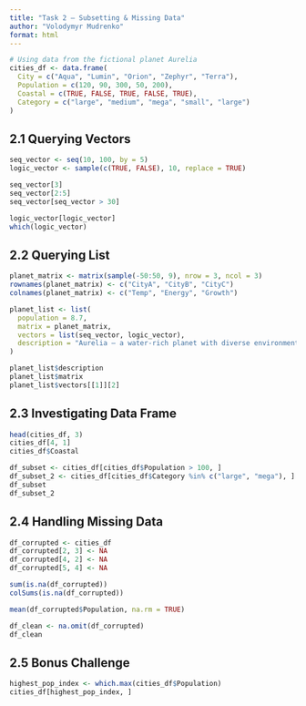 ---
title: "Task 2 – Subsetting & Missing Data"
author: "Volodymyr Mudrenko"
format: html
---

```{r}
# Using data from the fictional planet Aurelia
cities_df <- data.frame(
  City = c("Aqua", "Lumin", "Orion", "Zephyr", "Terra"),
  Population = c(120, 90, 300, 50, 200),
  Coastal = c(TRUE, FALSE, TRUE, FALSE, TRUE),
  Category = c("large", "medium", "mega", "small", "large")
)
```

## 2.1 Querying Vectors

```{r}
seq_vector <- seq(10, 100, by = 5)
logic_vector <- sample(c(TRUE, FALSE), 10, replace = TRUE)

seq_vector[3]
seq_vector[2:5]
seq_vector[seq_vector > 30]

logic_vector[logic_vector]
which(logic_vector)
```

## 2.2 Querying List

```{r}
planet_matrix <- matrix(sample(-50:50, 9), nrow = 3, ncol = 3)
rownames(planet_matrix) <- c("CityA", "CityB", "CityC")
colnames(planet_matrix) <- c("Temp", "Energy", "Growth")

planet_list <- list(
  population = 8.7,
  matrix = planet_matrix,
  vectors = list(seq_vector, logic_vector),
  description = "Aurelia — a water-rich planet with diverse environments."
)

planet_list$description
planet_list$matrix
planet_list$vectors[[1]][2]
```

## 2.3 Investigating Data Frame

```{r}
head(cities_df, 3)
cities_df[4, 1]
cities_df$Coastal

df_subset <- cities_df[cities_df$Population > 100, ]
df_subset_2 <- cities_df[cities_df$Category %in% c("large", "mega"), ]
df_subset
df_subset_2
```

## 2.4 Handling Missing Data

```{r}
df_corrupted <- cities_df
df_corrupted[2, 3] <- NA
df_corrupted[4, 2] <- NA
df_corrupted[5, 4] <- NA

sum(is.na(df_corrupted))
colSums(is.na(df_corrupted))

mean(df_corrupted$Population, na.rm = TRUE)

df_clean <- na.omit(df_corrupted)
df_clean
```

## 2.5 Bonus Challenge

```{r}
highest_pop_index <- which.max(cities_df$Population)
cities_df[highest_pop_index, ]
```
